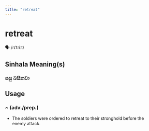 ```yaml
---
title: "retreat"
---
```


# retreat

🗣️ /rɪˈtriːt/

## Sinhala Meaning(s)

### පසු බසිනවා

## Usage

### ~ (adv./prep.)

- The soldiers were ordered to retreat to their stronghold before the enemy attack.


